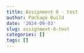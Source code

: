 ```yaml
---
title: Assignment 0 - test
author: Package Build
date: '2024-09-03'
slug: assignment-0-test
categories: []
tags: []
---
```

